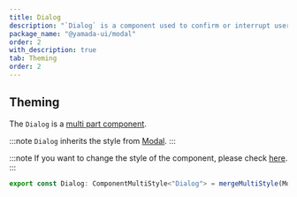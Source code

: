 ```yaml
---
title: Dialog
description: "`Dialog` is a component used to confirm or interrupt user actions."
package_name: "@yamada-ui/modal"
order: 2
with_description: true
tab: Theming
order: 2
---
```


## Theming

The `Dialog` is a [multi part component](/styled-system/theming/component-styles#multi-part-components).

:::note
`Dialog` inherits the style from [Modal](/components/overlay/modal).
:::

:::note
If you want to change the style of the component, please check [here](/styled-system/theming/customize-theme#changing-the-style-of-components).
:::

```ts
export const Dialog: ComponentMultiStyle<"Dialog"> = mergeMultiStyle(Modal)()
```
